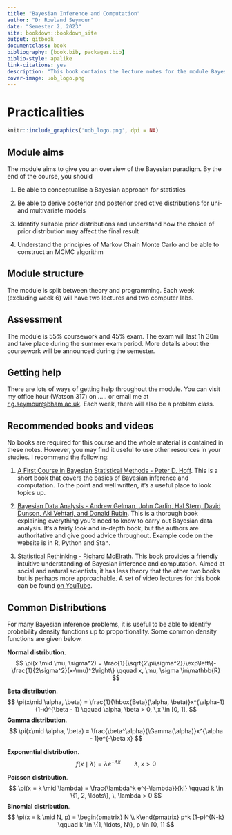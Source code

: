 ```yaml
---
title: "Bayesian Inference and Computation"
author: "Dr Rowland Seymour"
date: "Semester 2, 2023"
site: bookdown::bookdown_site
output: gitbook
documentclass: book
bibliography: [book.bib, packages.bib]
biblio-style: apalike
link-citations: yes
description: "This book contains the lecture notes for the module Bayesian Inference and Computation."
cover-image: uob_logo.png
---
```




# Practicalities {-}
```r
knitr::include_graphics('uob_logo.png', dpi = NA)
```

## Module aims

The module aims to give you an overview of the Bayesian paradigm. By the end of the course, you should

1.  Be able to conceptualise a Bayesian approach for statistics

2.  Be able to derive posterior and posterior predictive distributions for uni- and multivariate models

3.  Identify suitable prior distributions and understand how the choice of prior distribution may affect the final result

4.  Understand the principles of Markov Chain Monte Carlo and be able to construct an MCMC algorithm

## Module structure

The module is split between theory and programming. Each week (excluding week 6) will have two lectures and two computer labs.

## Assessment

The module is 55% coursework and 45% exam. The exam will last 1h 30m and take place during the summer exam period. More details about the coursework will be announced during the semester.

## Getting help

There are lots of ways of getting help throughout the module. You can visit my office hour (Watson 317) on ..... or email me at [r.g.seymour\@bham.ac.uk](mailto:r.g.seymour@bham.ac.uk){.email}. Each week, there will also be a problem class.

## Recommended books and videos

No books are required for this course and the whole material is contained in these notes. However, you may find it useful to use other resources in your studies. I recommend the following:

1.  [A First Course in Bayesian Statistical Methods - Peter D. Hoff](https://link.springer.com/book/10.1007/978-0-387-92407-6). This is a short book that covers the basics of Bayesian inference and computation. To the point and well written, it's a useful place to look topics up.

2.  [Bayesian Data Analysis - Andrew Gelman, John Carlin, Hal Stern, David Dunson, Aki Vehtari, and Donald Rubin](http://www.stat.columbia.edu/~gelman/book/). This is a thorough book explaining everything you'd need to know to carry out Bayesian data analysis. It's a fairly look and in-depth book, but the authors are authoritative and give good advice throughout. Example code on the website is in R, Python and Stan.

3.  [Statistical Rethinking - Richard McElrath](https://xcelab.net/rm/statistical-rethinking/). This book provides a friendly intuitive understanding of Bayesian inference and computation. Aimed at social and natural scientists, it has less theory that the other two books but is perhaps more approachable. A set of video lectures for this book can be found [on YouTube](https://www.youtube.com/playlist?list=PLDcUM9US4XdMROZ57-OIRtIK0aOynbgZN).


## Common Distributions
For many Bayesian inference problems, it is useful to be able to identify probability density functions up to proportionality. Some common density functions are given below.

**Normal distribution**.
$$
\pi(x \mid \mu, \sigma^2) = \frac{1}{\sqrt{2\pi\sigma^2}}\exp\left\{-\frac{1}{2\sigma^2}(x-\mu)^2\right\} \qquad x, \mu, \sigma \in\mathbb{R}
$$

**Beta distribution**.
$$
\pi(x\mid \alpha, \beta) = \frac{1}{\hbox{Beta}(\alpha, \beta)}x^{\alpha-1}(1-x)^{\beta - 1} \qquad \alpha, \beta > 0, \,x \in [0, 1],
$$
**Gamma distribution**.
$$
\pi(x\mid \alpha, \beta) = \frac{\beta^\alpha}{\Gamma(\alpha)}x^{\alpha - 1}e^{-\beta x}
$$

**Exponential distribution**.
$$
f(x \mid \lambda) = \lambda e^{-\lambda x} \qquad \lambda, x > 0
$$

**Poisson distribution**.
$$
\pi(x = k \mid \lambda) = \frac{\lambda^k e^{-\lambda}}{k!} \qquad k \in \{1, 2, \ldots\}, \, \lambda > 0
$$
**Binomial distribution**.
$$
\pi(x = k \mid N, p) = \begin{pmatrix} N \\ k\end{pmatrix} p^k (1-p)^{N-k} \qquad k \in \{1, \ldots, N\}, p \in [0, 1]
$$


